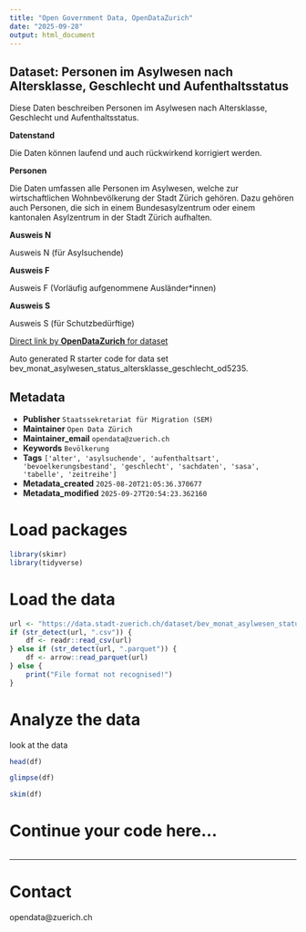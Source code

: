 ```yaml
---
title: "Open Government Data, OpenDataZurich"
date: "2025-09-28"
output: html_document
---
```


## Dataset: Personen im Asylwesen nach Altersklasse, Geschlecht und Aufenthaltsstatus

Diese Daten beschreiben Personen im Asylwesen nach Altersklasse, Geschlecht und Aufenthaltsstatus.

**Datenstand**

Die Daten können laufend und auch rückwirkend korrigiert werden.
 

[]()

**Personen**

Die Daten umfassen alle Personen im Asylwesen, welche zur wirtschaftlichen Wohnbevölkerung der Stadt Zürich gehören. Dazu gehören auch Personen, die sich in einem Bundesasylzentrum oder einem kantonalen Asylzentrum in der Stadt Zürich aufhalten. 
 

[]()

**Ausweis N**

Ausweis N (für Asylsuchende)
 

[]()

**Ausweis F**

Ausweis F (Vorläufig aufgenommene Ausländer*innen)
 

[]()

**Ausweis S**

Ausweis S (für Schutzbedürftige)
 

[]()



[Direct link by **OpenDataZurich** for dataset](https://data.stadt-zuerich.ch/dataset/bev_monat_asylwesen_status_altersklasse_geschlecht_od5235)

Auto generated R starter code for data set bev_monat_asylwesen_status_altersklasse_geschlecht_od5235.

## Metadata

- **Publisher** `Staatssekretariat für Migration (SEM)`
- **Maintainer** `Open Data Zürich`
- **Maintainer_email** `opendata@zuerich.ch`
- **Keywords** `Bevölk­erung`
- **Tags** `['alter', 'asylsuchende', 'aufenthaltsart', 'bevoelkerungsbestand', 'geschlecht', 'sachdaten', 'sasa', 'tabelle', 'zeitreihe']`
- **Metadata_created** `2025-08-20T21:05:36.370677`
- **Metadata_modified** `2025-09-27T20:54:23.362160`


# Load packages

```r
library(skimr)
library(tidyverse)
```

# Load the data

```r
url <- "https://data.stadt-zuerich.ch/dataset/bev_monat_asylwesen_status_altersklasse_geschlecht_od5235/download/BEV523OD5235.csv"
if (str_detect(url, ".csv")) {
    df <- readr::read_csv(url)
} else if (str_detect(url, ".parquet")) {
    df <- arrow::read_parquet(url)
} else {
    print("File format not recognised!")
}
```

# Analyze the data

look at the data
```r
head(df)
```

```r
glimpse(df)
```

```r
skim(df)
```

# Continue your code here...

```r

```

------------------------------------------------------------------------

# Contact

opendata@zuerich.ch
